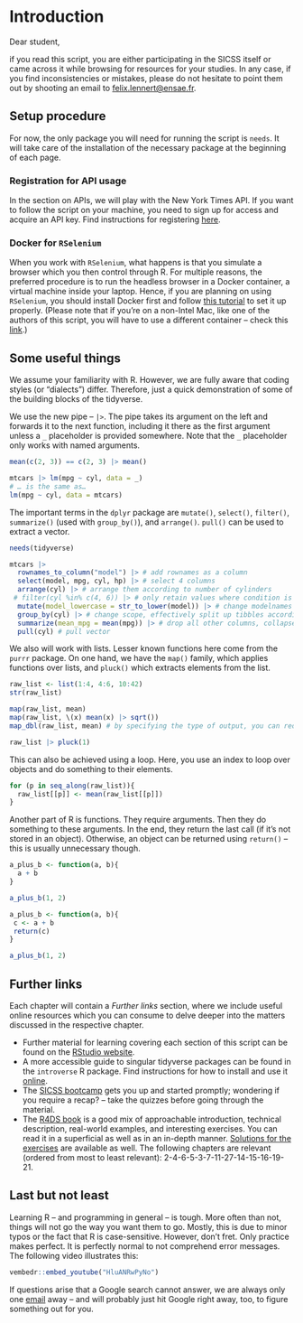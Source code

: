 # Introduction 

Dear student, 

if you read this script, you are either participating in the SICSS itself or came across it while browsing for resources for your studies. In any case, if you find inconsistencies or mistakes, please do not hesitate to point them out by shooting an email to <felix.lennert@ensae.fr>.

## Setup procedure

For now, the only package you will need for running the script is `needs`. It will take care of the installation of the necessary package at the beginning of each page.

### Registration for API usage

In the section on APIs, we will play with the New York Times API. If you want to follow the script on your machine, you need to sign up for access and acquire an API key. Find instructions for registering [here](https://developer.nytimes.com/get-started).

### Docker for `RSelenium` 

When you work with `RSelenium`, what happens is that you simulate a browser which you then control through R. For multiple reasons, the preferred procedure is to run the headless browser in a Docker container, a virtual machine inside your laptop. Hence, if you are planning on using `RSelenium`, you should install Docker first and follow [this tutorial](https://callumgwtaylor.github.io/post/using-rselenium-and-docker-to-webscrape-in-r-using-the-who-snake-database/) to set it up properly. (Please note that if you're on a non-Intel Mac, like one of the authors of this script, you will have to use a different container -- check this [link](https://github.com/seleniumhq-community/docker-seleniarm).)

## Some useful things

We assume your familiarity with R. However, we are fully aware that coding styles (or "dialects") differ. Therefore, just a quick demonstration of some of the building blocks of the tidyverse.

We use the new pipe -- `|>`. The pipe takes its argument on the left and forwards it to the next function, including it there as the first argument unless a `_` placeholder is provided somewhere. Note that the `_` placeholder only works with named arguments.

```r
mean(c(2, 3)) == c(2, 3) |> mean()

mtcars |> lm(mpg ~ cyl, data = _)
# … is the same as…
lm(mpg ~ cyl, data = mtcars)
```

The important terms in the `dplyr` package are `mutate()`, `select()`, `filter()`, `summarize()` (used with `group_by()`), and `arrange()`. `pull()` can be used to extract a vector. 

```r
needs(tidyverse)

mtcars |>
  rownames_to_column("model") |> # add rownames as a column
  select(model, mpg, cyl, hp) |> # select 4 columns
  arrange(cyl) |> # arrange them according to number of cylinders
 # filter(cyl %in% c(4, 6)) |> # only retain values where condition is TRUE
  mutate(model_lowercase = str_to_lower(model)) |> # change modelnames to lowercase
  group_by(cyl) |> # change scope, effectively split up tibbles according to group_variable
  summarize(mean_mpg = mean(mpg)) |> # drop all other columns, collapse rows
  pull(cyl) # pull vector
```

We also will work with lists. Lesser known functions here come from the `purrr` package. On one hand, we have the `map()` family, which applies functions over lists, and `pluck()` which extracts elements from the list. 

```r
raw_list <- list(1:4, 4:6, 10:42)
str(raw_list)

map(raw_list, mean)
map(raw_list, \(x) mean(x) |> sqrt())
map_dbl(raw_list, mean) # by specifying the type of output, you can reduce the list

raw_list |> pluck(1)
```

This can also be achieved using a loop. Here, you use an index to loop over objects and do something to their elements.

```r
for (p in seq_along(raw_list)){
  raw_list[[p]] <- mean(raw_list[[p]])
}
```

Another part of R is functions. They require arguments. Then they do something to these arguments. In the end, they return the last call (if it's not stored in an object). Otherwise, an object can be returned using `return()` -- this is usually unnecessary though.

```r
a_plus_b <- function(a, b){
  a + b
}

a_plus_b(1, 2)

a_plus_b <- function(a, b){
 c <- a + b
 return(c)
}

a_plus_b(1, 2)
```

## Further links

Each chapter will contain a *Further links* section, where we include useful online resources which you can consume to delve deeper into the matters discussed in the respective chapter.

* Further material for learning covering each section of this script can be found on the [RStudio website](https://rstudio.cloud/learn/primers).
* A more accessible guide to singular tidyverse packages can be found in the `introverse` R package. Find instructions for how to install and use it [online](https://spielmanlab.github.io/introverse/index.html).
* The [SICSS bootcamp](https://sicss.io/boot_camp/) gets you up and started promptly; wondering if you require a recap? – take the quizzes before going through the material.
* The [R4DS book](https://r4ds.had.co.nz/) is a good mix of approachable introduction, technical description, real-world examples, and interesting exercises. You can read it in a superficial as well as in an in-depth manner. [Solutions for the exercises](https://jrnold.github.io/r4ds-exercise-solutions/) are available as well. The following chapters are relevant (ordered from most to least relevant): 2-4-6-5-3-7-11-27-14-15-16-19-21. 

## Last but not least

Learning R -- and programming in general -- is tough. More often than not, things will not go the way you want them to go. Mostly, this is due to minor typos or the fact that R is case-sensitive. However, don't fret. Only practice makes perfect. It is perfectly normal to not comprehend error messages. The following video illustrates this:

```r
vembedr::embed_youtube("HluANRwPyNo")
```

If questions arise that a Google search cannot answer, we are always only one [email](mailto: felix.lennert@ensae.fr) away -- and will probably just hit Google right away, too, to figure something out for you.
